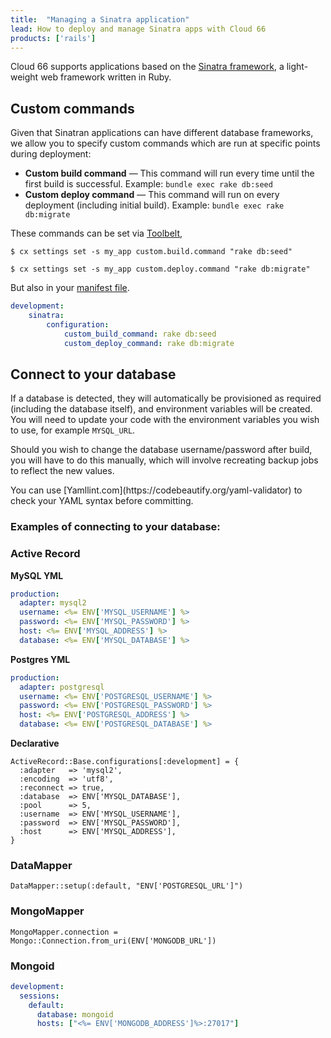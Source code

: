 ```yaml
---
title:  "Managing a Sinatra application"
lead: How to deploy and manage Sinatra apps with Cloud 66
products: ['rails']
---
```


Cloud 66 supports applications based on the [Sinatra framework](https://github.com/sinatra/sinatra), a light-weight web framework written in Ruby.

## Custom commands
Given that Sinatran applications can have different database frameworks, we allow you to specify custom commands which are run at specific points during deployment:

  - **Custom build command** &mdash; This command will run every time until the first build is successful. Example: `bundle exec rake db:seed`
  - **Custom deploy command** &mdash; This command will run on every deployment (including initial build). Example: `bundle exec rake db:migrate`
    
These commands can be set via [Toolbelt](/:product/:version?/toolbelt/toolbelt#settings-set),

```shell
$ cx settings set -s my_app custom.build.command "rake db:seed"

$ cx settings set -s my_app custom.deploy.command "rake db:migrate"
```

But also in your [manifest file](/:product/:version?/manifest/building-a-manifest-file#manifest-tutorial).

```yaml
development:
    sinatra:
        configuration:
            custom_build_command: rake db:seed
            custom_deploy_command: rake db:migrate
```

## Connect to your database
If a database is detected, they will automatically be provisioned as required (including the database itself), and environment variables will be created. You will need to update your code with the environment variables you wish to use, for example `MYSQL_URL`.

Should you wish to change the database username/password after build, you will have to do this manually, which will involve recreating backup jobs to reflect the new values.


<Callout type="info" title="Check your YAML">
You can use [Yamllint.com](https://codebeautify.org/yaml-validator) to check your YAML syntax before committing.
</Callout>

### Examples of connecting to your database:
### Active Record

**MySQL YML**

```yaml
production:
  adapter: mysql2
  username: <%= ENV['MYSQL_USERNAME'] %>
  password: <%= ENV['MYSQL_PASSWORD'] %>
  host: <%= ENV['MYSQL_ADDRESS'] %>
  database: <%= ENV['MYSQL_DATABASE'] %>
```

**Postgres YML**

```yaml
production:
  adapter: postgresql
  username: <%= ENV['POSTGRESQL_USERNAME'] %>
  password: <%= ENV['POSTGRESQL_PASSWORD'] %>
  host: <%= ENV['POSTGRESQL_ADDRESS'] %>
  database: <%= ENV['POSTGRESQL_DATABASE'] %>
```

**Declarative**

```shell
ActiveRecord::Base.configurations[:development] = {
  :adapter   => 'mysql2',
  :encoding  => 'utf8',
  :reconnect => true,
  :database  => ENV['MYSQL_DATABASE'],
  :pool      => 5,
  :username  => ENV['MYSQL_USERNAME'],
  :password  => ENV['MYSQL_PASSWORD'],
  :host      => ENV['MYSQL_ADDRESS'],
}
```

### DataMapper

```shell
DataMapper::setup(:default, "ENV['POSTGRESQL_URL']")
```

### MongoMapper

```shell
MongoMapper.connection = Mongo::Connection.from_uri(ENV['MONGODB_URL'])
```

### Mongoid

```yaml
development:
  sessions:
    default:
      database: mongoid
      hosts: ["<%= ENV['MONGODB_ADDRESS']%>:27017"]
```
